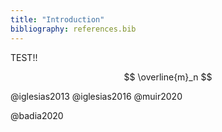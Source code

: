 ```yaml
---
title: "Introduction"
bibliography: references.bib
---
```


TEST!!

$$
\overline{m}_n
$$

@iglesias2013 @iglesias2016 @muir2020

@badia2020
